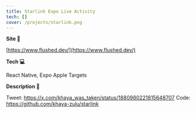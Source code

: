```yaml
---
title: Starlink Expo Live Activity
tech: []
cover: /projects/starlink.png
---
```


**Site 🔗**

[https://www.flushed.dev/](https://www.flushed.dev/)

**Tech 💻**

React Native, Expo Apple Targets

**Description 📖**

Tweet: https://x.com/khaya_was_taken/status/1880980221815648707
Code: https://github.com/khaya-zulu/starlink
